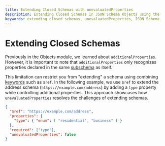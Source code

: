 ```yaml
---
title: Extending Closed Schemas with unevaluatedProperties
description: Extending Closed Schemas in JSON Schema Objects using the unevaluatedProperties keyword
keywords: extending closed schemas, unevaluatedProperties, JSON Schema, JSON Schema objects
---
```


# Extending Closed Schemas

Previously in the Objects module, we learned about `additionalProperties`. However, it is important to note that `additionalProperties` only recognizes properties declared in the same [subschema](https://json-schema.org/learn/glossary#subschema) as itself.

This limitation can restrict you from "extending" a schema using combining [keywords](https://json-schema.org/learn/glossary#subschema) such as `$ref`. In the following example, we use `$ref` to extend the address schema (`https://example.com/address`) by adding a `type` property while controlling additional properties. This approach showcases how `unevaluatedProperties` resolves the challenges of extending schemas.

```json highlightLineStart={6,13,16}
{
  "$ref": "https://example.com/address",
  "properties": {
    "type": { "enum": [ "residential", "business" ] }
  },
  "required": ["type"],
  "unevaluatedProperties": false
}
